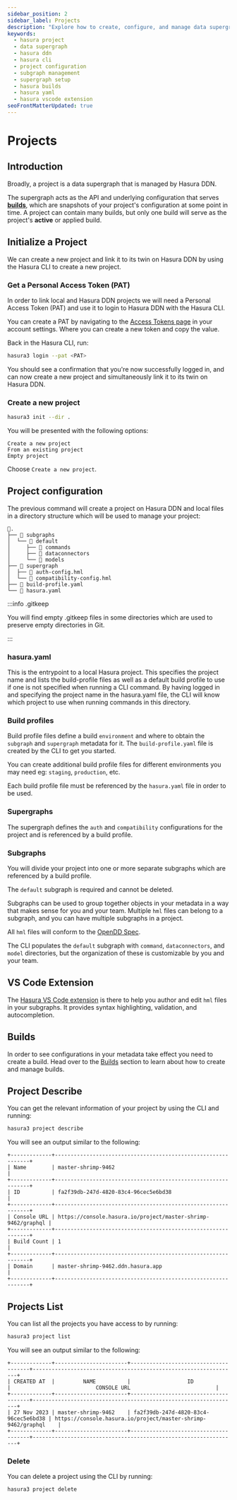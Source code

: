 ```yaml
---
sidebar_position: 2
sidebar_label: Projects
description: "Explore how to create, configure, and manage data supergraphs with Hasura DDN. Learn about project initialization, build profiles, supergraphs, subgraphs, and the Hasura CLI for efficient project management."
keywords:
  - hasura project
  - data supergraph
  - hasura ddn
  - hasura cli
  - project configuration
  - subgraph management
  - supergraph setup
  - hasura builds
  - hasura yaml
  - hasura vscode extension
seoFrontMatterUpdated: true
---
```

# Projects

## Introduction

Broadly, a project is a data supergraph that is managed by Hasura DDN.

The supergraph acts as the API and underlying configuration that serves [**builds**](/ci-cd/builds.mdx), which are
snapshots of your project's configuration at some point in time. A project can contain many builds, but only one
build will serve as the project's **active** or applied build.

## Initialize a Project

We can create a new project and link it to its twin on Hasura DDN by using the Hasura CLI to create a new project.

### Get a Personal Access Token (PAT)

In order to link local and Hasura DDN projects we will need a Personal Access Token (PAT) and use it to login to
Hasura DDN with the Hasura CLI.

You can create a PAT by navigating to the [Access Tokens page](https://cloud.hasura.io/account-settings/access-tokens)
in your account settings. Where you can create a new token and copy the value.

Back in the Hasura CLI, run:

```bash
hasura3 login --pat <PAT>
```

You should see a confirmation that you're now successfully logged in, and can now create a new project and
simultaneously link it to its twin on Hasura DDN.

### Create a new project

```bash
hasura3 init --dir .
```

You will be presented with the following options:

```
Create a new project
From an existing project
Empty project
```

Choose `Create a new project`.

## Project configuration

The previous command will create a project on Hasura DDN and local files in a directory structure which will be used to
manage your project:

```
📂.
├── 📂 subgraphs
│  └── 📂 default
│     ├── 📂 commands
│     ├── 📂 dataconnectors
│     └── 📂 models
├── 📂 supergraph
│  ├── 📄 auth-config.hml
│  └── 📄 compatibility-config.hml
├── 📄 build-profile.yaml
└── 📄 hasura.yaml
```

:::info .gitkeep

You will find empty .gitkeep files in some directories which are used to preserve empty directories in Git.

:::

### hasura.yaml

This is the entrypoint to a local Hasura project. This specifies the project name and lists the build-profile files
as well as a default build profile to use if one is not specified when running a CLI command. By having
logged in and specifying the project name in the hasura.yaml file, the CLI will know which project to use when
running commands in this directory.

### Build profiles

Build profile files define a build `environment` and where to obtain the `subgraph` and `supergraph` metadata for it.
The `build-profile.yaml` file is created by the CLI to get you started.

You can create additional build profile files for different environments you may need eg: `staging`, `production`, etc.

Each build profile file must be referenced by the `hasura.yaml` file in order to be used.

### Supergraphs

The supergraph defines the `auth` and `compatibility` configurations for the project and is referenced by a build
profile.

### Subgraphs

You will divide your project into one or more separate subgraphs which are referenced by a build profile.

The `default` subgraph is required and cannot be deleted.

Subgraphs can be used to group together objects in your metadata in a way that makes sense for you and your
team. Multiple `hml` files can belong to a subgraph, and you can have multiple subgraphs in a project.

All `hml` files will conform to the [OpenDD Spec](/data-domain-modeling/overview.mdx).

The CLI populates the `default` subgraph with `command`, `dataconnectors`, and `model` directories, but the
organization of these is customizable by you and your team.

## VS Code Extension

The [Hasura VS Code extension](https://marketplace.visualstudio.com/items?itemName=HasuraHQ.hasura&ssr=false#review-details)
is there to help you author and edit `hml` files in your subgraphs. It provides syntax highlighting, validation, and
autocompletion.

## Builds

In order to see configurations in your metadata take effect you need to create a build. Head over to
the [Builds](/ci-cd/builds.mdx) section to learn about how to create and manage builds.

## Project Describe

You can get the relevant information of your project by using the CLI and running:

```bash
hasura3 project describe
```

You will see an output similar to the following:

```text
+-------------+--------------------------------------------------------------+
| Name        | master-shrimp-9462                                           |
+-------------+--------------------------------------------------------------+
| ID          | fa2f39db-247d-4820-83c4-96cec5e6bd38                         |
+-------------+--------------------------------------------------------------+
| Console URL | https://console.hasura.io/project/master-shrimp-9462/graphql |
+-------------+--------------------------------------------------------------+
| Build Count | 1                                                            |
+-------------+--------------------------------------------------------------+
| Domain      | master-shrimp-9462.ddn.hasura.app                            |
+-------------+--------------------------------------------------------------+
```

## Projects List

You can list all the projects you have access to by running:

```bash
hasura3 project list
```

You will see an output similar to the following:

```text
+-------------+-----------------------+--------------------------------------+-----------------------------------------------------------------+
| CREATED AT  |         NAME          |                  ID                  |                           CONSOLE URL                           |
+-------------+-----------------------+--------------------------------------+-----------------------------------------------------------------+
| 27 Nov 2023 | master-shrimp-9462    | fa2f39db-247d-4820-83c4-96cec5e6bd38 | https://console.hasura.io/project/master-shrimp-9462/graphql    |
+-------------+-----------------------+--------------------------------------+-----------------------------------------------------------------+

```

### Delete

You can delete a project using the CLI by running:

```bash
hasura3 project delete
```

